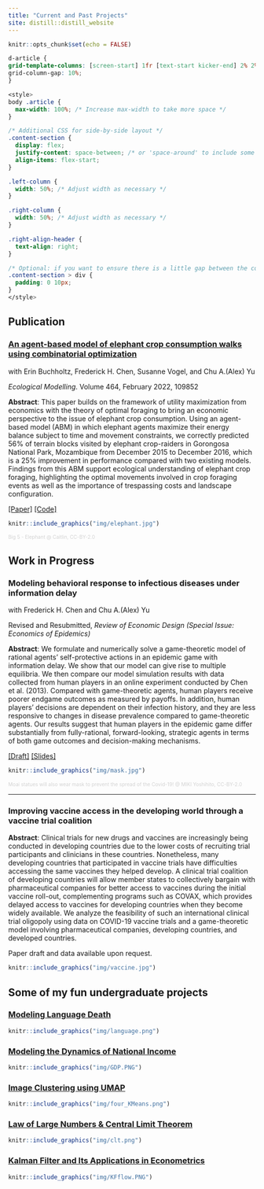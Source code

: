 ```yaml
---
title: "Current and Past Projects"
site: distill::distill_website
---
```


```r
knitr::opts_chunk$set(echo = FALSE)
```

```css
d-article {
grid-template-columns: [screen-start] 1fr [text-start kicker-end] 2% 2% 2% 2% 2% 2% 2% 2% [text-end gutter-start] 2% [middle-end] 2% [page-end gutter-end] 1fr [screen-end];
grid-column-gap: 10%;
}

<style>
body .article {
  max-width: 100%; /* Increase max-width to take more space */
}

/* Additional CSS for side-by-side layout */
.content-section {
  display: flex;
  justify-content: space-between; /* or 'space-around' to include some space between columns */
  align-items: flex-start;
}

.left-column {
  width: 50%; /* Adjust width as necessary */
}

.right-column {
  width: 50%; /* Adjust width as necessary */
}

.right-align-header {
  text-align: right;
}

/* Optional: if you want to ensure there is a little gap between the columns */
.content-section > div {
  padding: 0 10px;
}
</style>
```

## Publication

### [An agent-based model of elephant crop consumption walks using combinatorial optimization](https://www.sciencedirect.com/science/article/pii/S0304380021003902)

<div class="content-section">
  <div class="left-column">

  with Erin Buchholtz, Frederick H. Chen, Susanne Vogel, and Chu A.(Alex) Yu
  
  *Ecological Modelling*. Volume 464, February 2022, 109852
  
  **Abstract**: This paper builds on the framework of utility maximization from economics with the theory of optimal foraging to bring an economic perspective to the issue of elephant crop consumption. Using an agent-based model (ABM) in which elephant agents maximize their energy balance subject to time and movement constraints, we correctly predicted 56% of terrain blocks visited by elephant crop-raiders in Gorongosa National Park, Mozambique from December 2015 to December 2016, which is a 25% improvement in performance compared with two existing models. Findings from this ABM support ecological understanding of elephant crop foraging, highlighting the optimal movements involved in crop foraging events as well as the importance of trespassing costs and landscape configuration.

[[Paper]](https://www.sciencedirect.com/science/article/abs/pii/S0304380021003902) [[Code]](https://github.com/HaosenHe/Elephant-Crop-Raiding)

  </div>
  <div class="right-column">
```r
knitr::include_graphics("img/elephant.jpg")
```
<span style="color: #d3d3d3;font-size: 10px;">Big 5 - Elephant @ Caitlin, CC-BY-2.0</span>
  </div>
</div>

## Work in Progress

### Modeling behavioral response to infectious diseases under information delay

<div class="content-section">
  <div class="left-column">
with Frederick H. Chen and Chu A.(Alex) Yu 

Revised and Resubmitted, *Review of Economic Design (Special Issue: Economics of Epidemics)*  

**Abstract**: We formulate and numerically solve a game-theoretic model of rational agents' self-protective actions in an epidemic game with information delay. We show that our model can give rise to multiple equilibria. We then compare our model simulation results with data collected from human players in an online experiment conducted by Chen et al. (2013). Compared with game-theoretic agents, human players receive poorer endgame outcomes as measured by payoffs. In addition, human players' decisions are dependent on their infection history, and they are less responsive to changes in disease prevalence compared to game-theoretic agents. Our results suggest that human players in the epidemic game differ substantially from fully-rational, forward-looking, strategic agents in terms of both game outcomes and decision-making mechanisms.

[[Draft]](https://drive.google.com/file/d/1Gn6-WgHxp7-ajnjCE0x6ntkDbG3G-Hjq/view?usp=sharing) [[Slides]](https://drive.google.com/file/d/1I93NrJagL-VebCUm8KMkyaHDAaSwEvSW/view?usp=sharing)
  </div>
  <div class="right-column">
```r
knitr::include_graphics("img/mask.jpg")
```
<span style="color: #d3d3d3;font-size: 10px;">Moai statues will also wear mask to prevent the spread of the Covid-19! @ MIKI Yoshihito, CC-BY-2.0</span>
</div>
</div>

---

### Improving vaccine access in the developing world through a vaccine trial coalition

<div class="content-section">
  <div class="left-column">

**Abstract**: Clinical trials for new drugs and vaccines are increasingly being conducted in developing countries due to the lower costs of recruiting trial participants and clinicians in these countries. Nonetheless, many developing countries that participated in vaccine trials have difficulties accessing the same vaccines they helped develop. A clinical trial coalition of developing countries will allow member states to collectively bargain with pharmaceutical companies for better access to vaccines during the initial vaccine roll-out, complementing programs such as COVAX, which provides delayed access to vaccines for developing countries when they become widely available. We analyze the feasibility of such an international clinical trial oligopoly using data on COVID-19 vaccine trials and a game-theoretic model involving pharmaceutical companies, developing countries, and developed countries. 

Paper draft and data available upon request.

   </div>
  <div class="right-column">
```r
knitr::include_graphics("img/vaccine.jpg")
```
  </div>
</div>

## Some of my fun undergraduate projects

### [Modeling Language Death](https://drive.google.com/file/d/19qbuV0QyEoR57ZkTQw6ZE3MxUHjJbjis/view?usp=sharing)
```r
knitr::include_graphics("img/language.png")
```
### [Modeling the Dynamics of National Income](https://drive.google.com/file/d/1JB53sczPZRfsZxH0sHaFlc4Ep4RKVClw/view?usp=drive_link)
```r
knitr::include_graphics("img/GDP.PNG")
```
### [Image Clustering using UMAP](https://drive.google.com/file/d/1ioyFSLdllbfNyXztGsf74DJXo7h5Jcea/view?usp=drive_link)
```r
knitr::include_graphics("img/four_KMeans.png")
```
### [Law of Large Numbers & Central Limit Theorem](https://drive.google.com/file/d/1SFwy7gszQD-Ce0rma_i1F1plnqkkBv5C/view?usp=drive_link)
```r
knitr::include_graphics("img/clt.png")
```
### [Kalman Filter and Its Applications in Econometrics](https://drive.google.com/file/d/1caH5bXQue1Q0AIBeNS6gk2sRCeDdiN-P/view?usp=sharing)
```r
knitr::include_graphics("img/KFflow.PNG")
```
